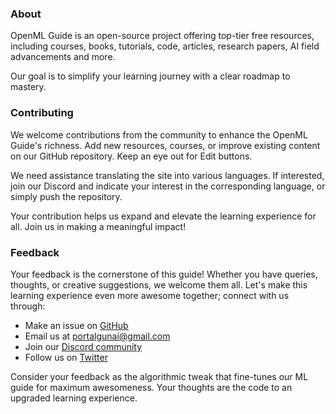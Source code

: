 

### About

OpenML Guide is an open-source project offering top-tier free resources, including courses, books, tutorials, code, articles, research papers, AI field advancements and more.

Our goal is to simplify your learning journey with a clear roadmap to mastery.

### Contributing


We welcome contributions from the community to enhance the OpenML Guide's richness. Add new resources, courses, or improve existing content on our GitHub repository. Keep an eye out for Edit buttons. 

We need assistance translating the site into various languages. If interested, join our Discord and indicate your interest in the corresponding language, or simply push the repository.

Your contribution helps us expand and elevate the learning experience for all. Join us in making a meaningful impact!


### Feedback

Your feedback is the cornerstone of this guide! Whether you have queries, thoughts, or creative suggestions, we welcome them all. Let's make this learning experience even more awesome together; connect with us through:

- Make an issue on [GitHub](https://github.com/severus27/AI-Portal-Gun/issues/new)
- Email us at [portalgunai@gmail.com](mailto:portalgunai@gmail.com)
- Join our [Discord community](https://discord.gg/vp4E46d3jB) 
- Follow us on [Twitter](https://twitter.com/AIPortalGun)

Consider your feedback as the algorithmic tweak that fine-tunes our ML guide for maximum awesomeness. Your thoughts are the code to an upgraded learning experience. 

